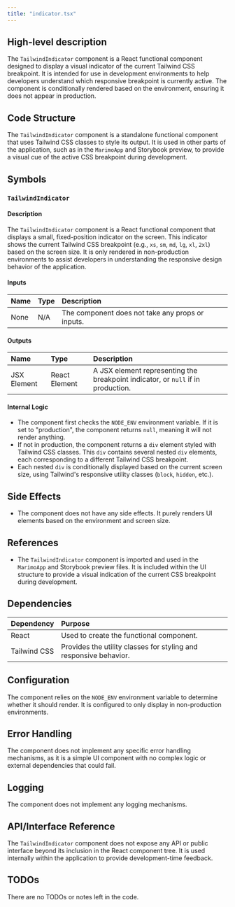```yaml
---
title: "indicator.tsx"
---
```


## High-level description

The `TailwindIndicator` component is a React functional component designed to display a visual indicator of the current Tailwind CSS breakpoint. It is intended for use in development environments to help developers understand which responsive breakpoint is currently active. The component is conditionally rendered based on the environment, ensuring it does not appear in production.

## Code Structure

The `TailwindIndicator` component is a standalone functional component that uses Tailwind CSS classes to style its output. It is used in other parts of the application, such as in the `MarimoApp` and Storybook preview, to provide a visual cue of the active CSS breakpoint during development.

## Symbols

### `TailwindIndicator`
#### Description
The `TailwindIndicator` component is a React functional component that displays a small, fixed-position indicator on the screen. This indicator shows the current Tailwind CSS breakpoint (e.g., `xs`, `sm`, `md`, `lg`, `xl`, `2xl`) based on the screen size. It is only rendered in non-production environments to assist developers in understanding the responsive design behavior of the application.

#### Inputs
| Name | Type | Description |
|:-----|:-----|:------------|
| None | N/A  | The component does not take any props or inputs. |

#### Outputs
| Name | Type | Description |
|:-----|:-----|:------------|
| JSX Element | React Element | A JSX element representing the breakpoint indicator, or `null` if in production. |

#### Internal Logic
- The component first checks the `NODE_ENV` environment variable. If it is set to "production", the component returns `null`, meaning it will not render anything.
- If not in production, the component returns a `div` element styled with Tailwind CSS classes. This `div` contains several nested `div` elements, each corresponding to a different Tailwind CSS breakpoint.
- Each nested `div` is conditionally displayed based on the current screen size, using Tailwind's responsive utility classes (`block`, `hidden`, etc.).

## Side Effects
- The component does not have any side effects. It purely renders UI elements based on the environment and screen size.

## References

- The `TailwindIndicator` component is imported and used in the `MarimoApp` and Storybook preview files. It is included within the UI structure to provide a visual indication of the current CSS breakpoint during development.

## Dependencies

| Dependency | Purpose |
|:-----------|:--------|
| React | Used to create the functional component. |
| Tailwind CSS | Provides the utility classes for styling and responsive behavior. |

## Configuration

The component relies on the `NODE_ENV` environment variable to determine whether it should render. It is configured to only display in non-production environments.

## Error Handling

The component does not implement any specific error handling mechanisms, as it is a simple UI component with no complex logic or external dependencies that could fail.

## Logging

The component does not implement any logging mechanisms.

## API/Interface Reference

The `TailwindIndicator` component does not expose any API or public interface beyond its inclusion in the React component tree. It is used internally within the application to provide development-time feedback.

## TODOs

There are no TODOs or notes left in the code.